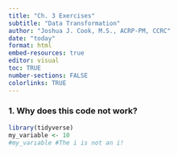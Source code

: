 ```yaml
---
title: "Ch. 3 Exercises"
subtitle: "Data Transformation"
author: "Joshua J. Cook, M.S., ACRP-PM, CCRC"
date: "today"
format: html
embed-resources: true
editor: visual
toc: TRUE
number-sections: FALSE
colorlinks: TRUE
---
```


### 1. Why does this code not work?

```r
library(tidyverse)
my_variable <- 10
#my_varıable #The i is not an i!


```
